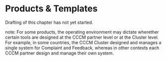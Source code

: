 # Products & Templates
:::{.callout-warning}
Drafting of this chapter has not yet started.
:::

note: For some products, the operating environment may dictate wherether certain tools are designed at the CCCM partner level or at the Cluster level. For example, in some countries, the CCCM Cluster designed and manages a single system for Complaint and Feedback, whereas in other contexts each CCCM partner design and manage their own system.
